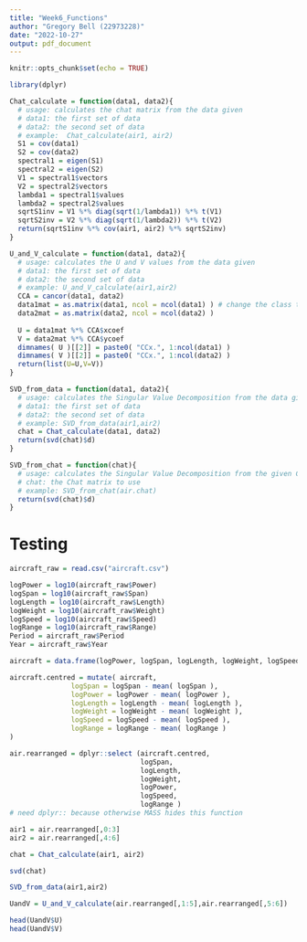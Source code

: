 ---
title: "Week6_Functions"
author: "Gregory Bell (22973228)"
date: "2022-10-27"
output: pdf_document
---

```{r setup, include=FALSE}
knitr::opts_chunk$set(echo = TRUE)
```

```{r}
library(dplyr)
```


```{r}
Chat_calculate = function(data1, data2){
  # usage: calculates the chat matrix from the data given
  # data1: the first set of data
  # data2: the second set of data
  # example:  Chat_calculate(air1, air2)
  S1 = cov(data1)
  S2 = cov(data2)
  spectral1 = eigen(S1)
  spectral2 = eigen(S2)
  V1 = spectral1$vectors
  V2 = spectral2$vectors
  lambda1 = spectral1$values
  lambda2 = spectral2$values
  sqrtS1inv = V1 %*% diag(sqrt(1/lambda1)) %*% t(V1)
  sqrtS2inv = V2 %*% diag(sqrt(1/lambda2)) %*% t(V2)
  return(sqrtS1inv %*% cov(air1, air2) %*% sqrtS2inv)
}
```

```{r}
U_and_V_calculate = function(data1, data2){
  # usage: calculates the U and V values from the data given
  # data1: the first set of data
  # data2: the second set of data
  # example: U_and_V_calculate(air1,air2)
  CCA = cancor(data1, data2)
  data1mat = as.matrix(data1, ncol = ncol(data1) ) # change the class to matrix
  data2mat = as.matrix(data2, ncol = ncol(data2) )
  
  U = data1mat %*% CCA$xcoef
  V = data2mat %*% CCA$ycoef
  dimnames( U )[[2]] = paste0( "CCx.", 1:ncol(data1) )
  dimnames( V )[[2]] = paste0( "CCx.", 1:ncol(data2) )
  return(list(U=U,V=V))
}
```

```{r}
SVD_from_data = function(data1, data2){
  # usage: calculates the Singular Value Decomposition from the data given
  # data1: the first set of data
  # data2: the second set of data
  # example: SVD_from_data(air1,air2)
  chat = Chat_calculate(data1, data2)
  return(svd(chat)$d)
}
```

```{r}
SVD_from_chat = function(chat){
  # usage: calculates the Singular Value Decomposition from the given Chat matrix
  # chat: the Chat matrix to use
  # example: SVD_from_chat(air.chat)
  return(svd(chat)$d)
}
```


# Testing

```{R}
aircraft_raw = read.csv("aircraft.csv")

logPower = log10(aircraft_raw$Power)
logSpan = log10(aircraft_raw$Span)
logLength = log10(aircraft_raw$Length)
logWeight = log10(aircraft_raw$Weight)
logSpeed = log10(aircraft_raw$Speed)
logRange = log10(aircraft_raw$Range)
Period = aircraft_raw$Period
Year = aircraft_raw$Year

aircraft = data.frame(logPower, logSpan, logLength, logWeight, logSpeed, logRange)
```

```{r}
aircraft.centred = mutate( aircraft,
               logSpan = logSpan - mean( logSpan ),
               logPower = logPower - mean( logPower ),
               logLength = logLength - mean( logLength ),
               logWeight = logWeight - mean( logWeight ),
               logSpeed = logSpeed - mean( logSpeed ),
               logRange = logRange - mean( logRange )
)
```

```{r}
air.rearranged = dplyr::select (aircraft.centred, 
                                logSpan, 
                                logLength, 
                                logWeight, 
                                logPower, 
                                logSpeed, 
                                logRange ) 
# need dplyr:: because otherwise MASS hides this function
```

```{r}
air1 = air.rearranged[,0:3]
air2 = air.rearranged[,4:6]
```


```{r}
chat = Chat_calculate(air1, air2)
```

```{r}
svd(chat)
```

```{r}
SVD_from_data(air1,air2)
```


```{r}
UandV = U_and_V_calculate(air.rearranged[,1:5],air.rearranged[,5:6])
```

```{r}
head(UandV$U)
head(UandV$V)
```




